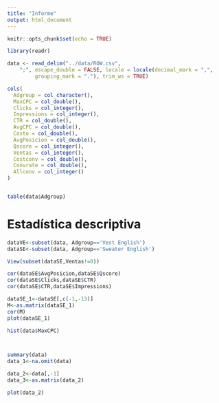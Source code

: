 ```yaml
---
title: "Informe"
output: html_document
---
```


```r
knitr::opts_chunk$set(echo = TRUE)
```

```r
library(readr)

data <- read_delim("../data/ROW.csv", 
    ";", escape_double = FALSE, locale = locale(decimal_mark = ",", 
         grouping_mark = "."), trim_ws = TRUE)

cols(
  Adgroup = col_character(),
  MaxCPC = col_double(),
  Clicks = col_integer(),
  Impressions = col_integer(),
  CTR = col_double(),
  AvgCPC = col_double(),
  Costo = col_double(),
  AvgPosicion = col_double(),
  Qscore = col_integer(),
  Ventas = col_integer(),
  Costconv = col_double(),
  Convrate = col_double(),
  Allconv = col_integer()
)


table(data$Adgroup)
```

# Estadística descriptiva

```r
dataVE<-subset(data, Adgroup=='Vest English')
dataSE<-subset(data, Adgroup=='Sweater English')  

View(subset(dataSE,Ventas!=0))

cor(dataSE$AvgPosicion,dataSE$Qscore)
cor(dataSE$Clicks,dataSE$CTR)
cor(dataSE$CTR,dataSE$Impressions)

dataSE_1<-dataSE[,c(-1,-13)]
M<-as.matrix(dataSE_1)
cor(M)
plot(dataSE_1)

hist(data$MaxCPC)



summary(data)
data_1<-na.omit(data)

data_2<-data[,-1]
data_3<-as.matrix(data_2)

plot(data_2)

```


